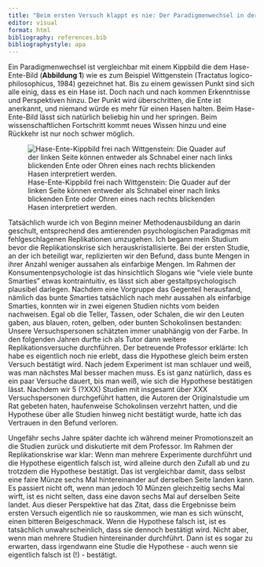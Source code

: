 ```yaml
---
title: "Beim ersten Versuch klappt es nie: Der Paradigmenwechsel in der Psychologie"
editor: visual
format: html
bibliography: references.bib
bibliographystyle: apa
---
```


Ein Paradigmenwechsel ist vergleichbar mit einem Kippbild die dem Hase-Ente-Bild (**Abbildung 1**) wie es zum Beispiel Wittgenstein (Tractatus logico-philosophicus, 1984) gezeichnet hat. Bis zu einem gewissen Punkt sind sich alle einig, dass es ein Hase ist. Doch nach und nach kommen Erkenntnisse und Perspektiven hinzu. Der Punkt wird überschritten, die Ente ist anerkannt, und niemand würde es mehr für einen Hasen halten. Beim Hase-Ente-Bild lässt sich natürlich beliebig hin und her springen. Beim wissenschaftlichen Fortschritt kommt neues Wissen hinzu und eine Rückkehr ist nur noch schwer möglich.

![Hase-Ente-Kippbild frei nach Wittgenstein: Die Quader auf der linken Seite können entweder als Schnabel einer nach links blickenden Ente oder Ohren eines nach rechts blickenden Hasen interpretiert werden.](images/entehase-01.jpg)

Tatsächlich wurde ich von Beginn meiner Methodenausbildung an darin geschult, entsprechend des amtierenden psychologischen Paradigmas mit fehlgeschlagenen Replikationen umzugehen. Ich begann mein Studium bevor die Replikationskrise sich herauskristallisierte. Bei der ersten Studie, an der ich beteiligt war, replizierten wir den Befund, dass bunte Mengen in ihrer Anzahl weniger aussahen als einfarbige Mengen. Im Rahmen der Konsumentenpsychologie ist das hinsichtlich Slogans wie "viele viele bunte Smarties" etwas kontraintuitiv, es lässt sich aber gestaltpsychologisch plausibel darlegen. Nachdem eine Vorgruppe das Gegenteil herausfand, nämlich das bunte Smarties tatsächlich nach mehr aussahen als einfarbige Smarties, konnten wir in zwei eigenen Studien nichts vom beiden nachweisen. Egal ob die Teller, Tassen, oder Schalen, die wir den Leuten gaben, aus blauen, roten, gelben, oder bunten Schokolinsen bestanden: Unsere Versuchspersonen schätzten immer unabhängig von der Farbe. In den folgenden Jahren durfte ich als Tutor dann weitere Replikationsversuche durchführen. Der betreuende Professor erklärte: Ich habe es eigentlich noch nie erlebt, dass die Hypothese gleich beim ersten Versuch bestätigt wird. Nach jedem Experiment ist man schlauer und weiß, was man nächstes Mal besser machen muss. Es ist ganz natürlich, dass es ein paar Versuche dauert, bis man weiß, wie sich die Hypothese bestätigen lässt. Nachdem wir 5 (?XXX) Studien mit insgesamt über XXX Versuchspersonen durchgeführt hatten, die Autoren der Originalstudie um Rat gebeten haten, haufenweise Schokolinsen verzehrt hatten, und die Hypothese über alle Studien hinweg nicht bestätigt wurde, hatte ich das Vertrauen in den Befund verloren.

Ungefähr sechs Jahre später dachte ich während meiner Promotionszeit an die Studien zurück und diskutierte mit dem Professor. Im Rahmen der Replikationskrise war klar: Wenn man mehrere Experimente durchführt und die Hypothese eigentlich falsch ist, wird alleine durch den Zufall ab und zu trotzdem die Hypothese bestätigt. Das ist vergleichbar damit, dass selbst eine faire Münze sechs Mal hintereinander auf derselben Seite landen kann. Es passiert nicht oft, wenn man jedoch 10 Münzen gleichzeitig sechs Mal wirft, ist es nicht selten, dass eine davon sechs Mal auf derselben Seite landet. Aus dieser Perspektive hat das Zitat, dass die Ergebnisse beim ersten Versuch eigentlich nie so rauskommen, wie man es sich wünscht, einen bitteren Beigeschmack. Wenn die Hypothese falsch ist, ist es tatsächlich unwahrscheinlich, dass sie dennoch bestätigt wird. Nicht aber, wenn man mehrere Studien hintereinander durchführt. Dann ist es sogar zu erwarten, dass irgendwann eine Studie die Hypothese - auch wenn sie eigentlich falsch ist (!) - bestätigt.
